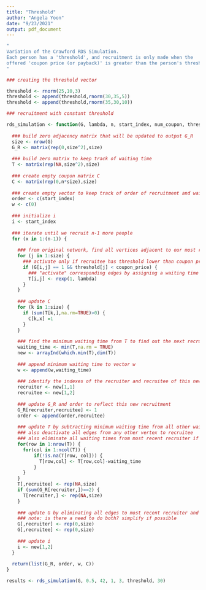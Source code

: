 ```yaml
---
title: "Threshold"
author: "Angela Yoon"
date: "9/23/2021"
output: pdf_document
---
```


```r
"
Variation of the Crawford RDS Simulation.
Each person has a 'threshold', and recruitment is only made when the
offered 'coupon price (or payback)' is greater than the person's threshold
"

### creating the threshold vector

threshold <- rnorm(25,10,3)
threshold <- append(threshold,rnorm(30,35,5))
threshold <- append(threshold,rnorm(35,30,10))
```

```r
### recruitment with constant threshold

rds_simulation <- function(G, lambda, n, start_index, num_coupon, threshold, coupon_price) {
  
  ### build zero adjacency matrix that will be updated to output G_R
  size <- nrow(G)
  G_R <- matrix(rep(0,size^2),size)
  
  ### build zero matrix to keep track of waiting time
  T <- matrix(rep(NA,size^2),size)
  
  ### create empty coupon matrix C
  C <- matrix(rep(0,n*size),size)
  
  ### create empty vector to keep track of order of recruitment and waiting times
  order <- c(start_index)
  w <- c(0)
  
  ### initialize i
  i <- start_index
  
  ### iterate until we recruit n-1 more people
  for (x in 1:(n-1)) {
    
    ### from original network, find all vertices adjacent to our most recently recruited vertex
    for (j in 1:size) {
      ### activate only if recruitee has threshold lower than coupon price
      if (G[i,j] == 1 && threshold[j] < coupon_price) {
        ### "activate" corresponding edges by assigning a waiting time
        T[i,j] <- rexp(1, lambda)
      }
    }
    
    ### update C
    for (k in 1:size) {
      if (sum(T[k,],na.rm=TRUE)>0) {
        C[k,x] =1
      }
    }
    
    ### find the minimum waiting time from T to find out the next recruitment
    waiting_time <- min(T,na.rm = TRUE)
    new <- arrayInd(which.min(T),dim(T))
    
    ### append minimum waiting time to vector w
    w <- append(w,waiting_time)
    
    ### identify the indexes of the recruiter and recruitee of this new recruitment
    recruiter <- new[1,1]
    recruitee <- new[1,2]
    
    ### update G_R and order to reflect this new recruitment
    G_R[recruiter,recruitee] <- 1
    order <- append(order,recruitee)
    
    ### update T by subtracting minimum waiting time from all other waiting times
    ### also deactivate all edges from any other vertex to recruitee
    ### also eliminate all waiting times from most recent recruiter if recruiter used all coupons
    for(row in 1:nrow(T)) {
      for(col in 1:ncol(T)) {
          if(!is.na(T[row, col])) {
            T[row,col] <- T[row,col]-waiting_time
          }
      }
    }
    T[,recruitee] <- rep(NA,size)
    if (sum(G_R[recruiter,])==2) {
      T[recruiter,] <- rep(NA,size)
    }
    
    ### update G by eliminating all edges to most recent recruiter and recruitee
    ### note: is there a need to do both? simplify if possible
    G[,recruiter] <- rep(0,size)
    G[,recruitee] <- rep(0,size)
    
    ### update i
    i <- new[1,2]
  }
  
  return(list(G_R, order, w, C))
}
```

```r
results <- rds_simulation(G, 0.5, 42, 1, 3, threshold, 30)
```

